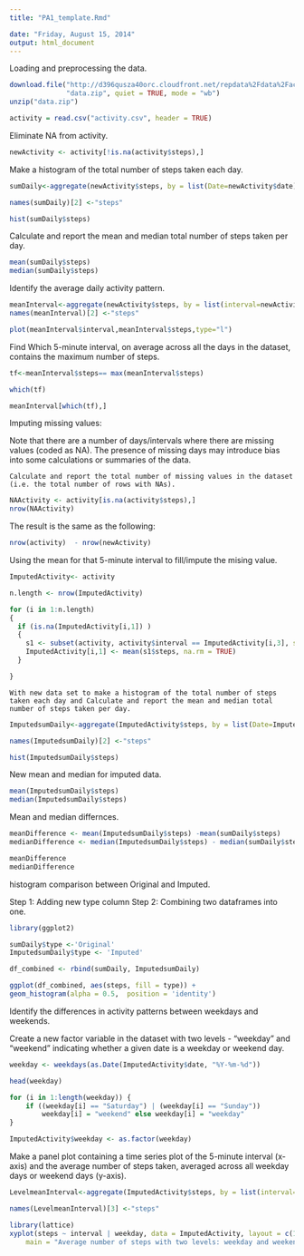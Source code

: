 ```yaml
---
title: "PA1_template.Rmd"

date: "Friday, August 15, 2014"
output: html_document
---
```


Loading and preprocessing the data.

```r
download.file("http://d396qusza40orc.cloudfront.net/repdata%2Fdata%2Factivity.zip", 
              "data.zip", quiet = TRUE, mode = "wb")  
unzip("data.zip")

activity = read.csv("activity.csv", header = TRUE) 

```


Eliminate NA from activity.
```r
newActivity <- activity[!is.na(activity$steps),]

```

Make a histogram of the total number of steps taken each day.

```r

sumDaily<-aggregate(newActivity$steps, by = list(Date=newActivity$date), FUN =sum)

names(sumDaily)[2] <-"steps"

hist(sumDaily$steps)
```

Calculate and report the mean and median total number of steps taken per day.


```r

mean(sumDaily$steps)
median(sumDaily$steps)

```

Identify the average daily activity pattern.

```r

meanInterval<-aggregate(newActivity$steps, by = list(interval=newActivity$interval), FUN =mean)
names(meanInterval)[2] <-"steps"

plot(meanInterval$interval,meanInterval$steps,type="l")


```

Find Which 5-minute interval, on average across all the days in the dataset, contains the maximum number of steps.


```r
tf<-meanInterval$steps== max(meanInterval$steps)

which(tf)

meanInterval[which(tf),]


```
Imputing missing values:

Note that there are a number of days/intervals where there are missing values (coded as NA). The presence of missing days may introduce bias into some calculations or summaries of the data.

    Calculate and report the total number of missing values in the dataset (i.e. the total number of rows with NAs).
    
  
```r
NAActivity <- activity[is.na(activity$steps),]
nrow(NAActivity)

```

The result is the same as the following:
```r
nrow(activity)  - nrow(newActivity)
```

Using the mean for that 5-minute interval to fill/impute the mising value.

  
```r
ImputedActivity<- activity

n.length <- nrow(ImputedActivity)

for (i in 1:n.length)
{
  if (is.na(ImputedActivity[i,1]) )
  {
    s1 <- subset(activity, activity$interval == ImputedActivity[i,3], select = c(steps,interval) )
    ImputedActivity[i,1] <- mean(s1$steps, na.rm = TRUE)
  }

}


```


    With new data set to make a histogram of the total number of steps taken each day and Calculate and report the mean and median total number of steps taken per day. 
    
   
```r
ImputedsumDaily<-aggregate(ImputedActivity$steps, by = list(Date=ImputedActivity$date), FUN =sum)

names(ImputedsumDaily)[2] <-"steps"

hist(ImputedsumDaily$steps)
```

New mean and median for imputed data.

```r
mean(ImputedsumDaily$steps)
median(ImputedsumDaily$steps)

```

Mean and median differnces.

```r

meanDifference <- mean(ImputedsumDaily$steps) -mean(sumDaily$steps)
medianDifference <- median(ImputedsumDaily$steps) - median(sumDaily$steps)

meanDifference
medianDifference
```


histogram comparison between Original and Imputed.

Step 1: Adding new type column
Step 2: Combining two dataframes into one.  

```r

library(ggplot2)

sumDaily$type <-'Original'
ImputedsumDaily$type <- 'Imputed'

df_combined <- rbind(sumDaily, ImputedsumDaily)

ggplot(df_combined, aes(steps, fill = type)) + 
geom_histogram(alpha = 0.5,  position = 'identity')


```

Identify the differences in activity patterns between weekdays and weekends.

Create a new factor variable in the dataset with two levels - "weekday" and "weekend" indicating whether a given date is a weekday or weekend day.
```r

weekday <- weekdays(as.Date(ImputedActivity$date, "%Y-%m-%d"))

head(weekday)

for (i in 1:length(weekday)) {
    if ((weekday[i] == "Saturday") | (weekday[i] == "Sunday")) 
        weekday[i] = "weekend" else weekday[i] = "weekday"
}

ImputedActivity$weekday <- as.factor(weekday)

```
    
    
Make a panel plot containing a time series plot of the 5-minute interval (x-axis) and the average number of steps taken, averaged across all weekday days or weekend days (y-axis). 


```r
LevelmeanInterval<-aggregate(ImputedActivity$steps, by = list(interval=ImputedActivity$interval, level=ImputedActivity$weekday), FUN =mean)

names(LevelmeanInterval)[3] <-"steps"

library(lattice)
xyplot(steps ~ interval | weekday, data = ImputedActivity, layout = c(1, 2), type="l", ylab = "number of steps", 
    main = "Average number of steps with two levels: weekday and weekend")

```


